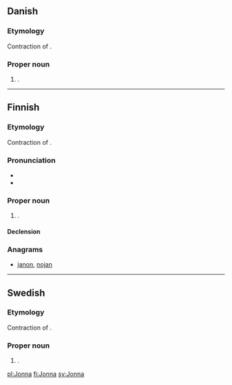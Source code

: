 ==Danish==

===Etymology===
Contraction of {{term|Johanna|lang=da}}.

===Proper noun===
{{head|da|proper noun|g=c}}

# {{given name|female|lang=da}}.

----

==Finnish==

===Etymology===
Contraction of {{term|Johanna|lang=fi}}.

===Pronunciation===
* {{IPA|lang=fi|[ˈjonːɑ]}}
* {{hyphenation|Jon|na}}

===Proper noun===
{{fi-proper noun}}

# {{given name|female|lang=fi}}.

====Declension====
{{fi-decl-koira|Jonn}}

===Anagrams===
* [[janon#Finnish|janon]], [[nojan#Finnish|nojan]]

----

==Swedish==

===Etymology===
Contraction of {{term|Johanna|lang=sv}}.

===Proper noun===
{{head|sv|proper noun|g=c}}

# {{given name|female|lang=sv}}.

[[pl:Jonna]]
[[fi:Jonna]]
[[sv:Jonna]]